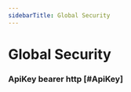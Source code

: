 ```yaml
---
sidebarTitle: Global Security
---
```




# Global Security

### ApiKey <Pill variant="info">bearer</Pill> <Pill variant="info">http</Pill> [#ApiKey]
